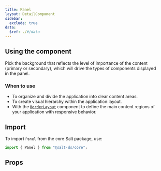 ```yaml
---
title: Panel
layout: DetailComponent
sidebar:
  exclude: true
data:
  $ref: ./#/data
---
```


## Using the component

Pick the background that reflects the level of importance of the content (primary or secondary), which will drive the types of components displayed in the panel.

### When to use

- To organize and divide the application into clear content areas.
- To create visual hierarchy within the application layout.
- With the [`BorderLayout`](/salt/components/border-layout/) component to define the main content regions of your application with responsive behavior.

## Import

To import `Panel` from the core Salt package, use:

```js
import { Panel } from "@salt-ds/core";
```

## Props

<PropsTable componentName="Panel" />
